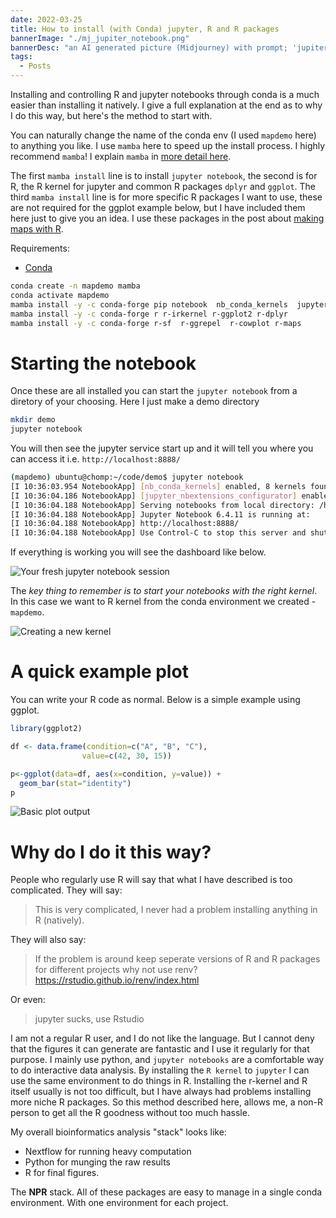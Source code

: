 ```yaml
---
date: 2022-03-25
title: How to install (with Conda) jupyter, R and R packages
bannerImage: "./mj_jupiter_notebook.png"
bannerDesc: "an AI generated picture (Midjourney) with prompt; 'jupiter :: book cover :: by David Mann'. You can share and adapt this image following a CC BY-SA 4.0 licence"
tags:
  - Posts
---
```


Installing and controlling R and jupyter notebooks through conda is a much easier than installing it natively.
I give a full explanation at the end as to why I do this way, but here's the method to start with.

You can naturally change the name of the conda env (I used `mapdemo` here) to anything you like. I use
`mamba` here to speed up the install process. I highly recommend `mamba`! I explain `mamba` in [more detail here](/posts/what-is-mamba).

The first `mamba install` line is to install `jupyter notebook`, the second is for R, the R kernel for jupyter and
common R packages `dplyr` and `ggplot`. The third `mamba install` line is for more specific R packages I want to use,
these are not required for the ggplot example below, but I have included them here just to give you an idea.
I use these packages in the post about [making maps with R](/posts/making-a-map-in-r).

Requirements:

- [Conda](https://docs.conda.io/projects/conda/en/latest/index.html)

```bash
conda create -n mapdemo mamba
conda activate mapdemo
mamba install -y -c conda-forge pip notebook  nb_conda_kernels  jupyter_contrib_nbextensions
mamba install -y -c conda-forge r r-irkernel r-ggplot2 r-dplyr
mamba install -y -c conda-forge r-sf  r-ggrepel  r-cowplot r-maps
```

# Starting the notebook

Once these are all installed you can start the `jupyter notebook` from a diretory of your choosing. Here I just
make a demo directory

```bash
mkdir demo
jupyter notebook
```

You will then see the jupyter service start up and it will tell you where you can access it i.e. `http://localhost:8888/`

```bash
(mapdemo) ubuntu@chomp:~/code/demo$ jupyter notebook
[I 10:36:03.954 NotebookApp] [nb_conda_kernels] enabled, 8 kernels found
[I 10:36:04.186 NotebookApp] [jupyter_nbextensions_configurator] enabled 0.4.1
[I 10:36:04.188 NotebookApp] Serving notebooks from local directory: /home/ubuntu/code/demo
[I 10:36:04.188 NotebookApp] Jupyter Notebook 6.4.11 is running at:
[I 10:36:04.188 NotebookApp] http://localhost:8888/
[I 10:36:04.188 NotebookApp] Use Control-C to stop this server and shut down all kernels (twice to skip confirmation).
```

If everything is working you will see the dashboard like below.

![Your fresh jupyter notebook session](./new_notebook.png)

The _key thing to remember is to start your notebooks with the right kernel_. In this case we want to R kernel from the
conda environment we created - `mapdemo`.

![Creating a new kernel](./new_kernel.png)

# A quick example plot

You can write your R code as normal. Below is a simple example using ggplot.

```r file=demo_plot.R
library(ggplot2)

df <- data.frame(condition=c("A", "B", "C"),
                value=c(42, 30, 15))

p<-ggplot(data=df, aes(x=condition, y=value)) +
  geom_bar(stat="identity")
p

```

![Basic plot output](./ggplot_demo.png)

# Why do I do it this way?

People who regularly use R will say that what I have described is too complicated. They
will say:

> This is very complicated, I never had a problem installing anything in R (natively).

They will also say:

> If the problem is around keep seperate versions of R and R packages for different projects
> why not use renv? https://rstudio.github.io/renv/index.html

Or even:

> jupyter sucks, use Rstudio

I am not a regular R user, and I do not like the language. But I cannot deny that the figures
it can generate are fantastic and I use it regularly for that purpose. I mainly use python,
and `jupyter notebooks` are a comfortable way to do interactive data analysis. By installing
the `R kernel` to `jupyter` I can use the same environment to do things in R. Installing
the r-kernel and R itself usually is not too difficult, but I have always had problems installing
more niche R packages. So this method described here, allows me, a non-R person to get all the R
goodness without too much hassle.

My overall bioinformatics analysis "stack" looks like:

- Nextflow for running heavy computation
- Python for munging the raw results
- R for final figures.

The **NPR** stack. All of these packages are easy to manage in a single conda environment. With one
environment for each project.
